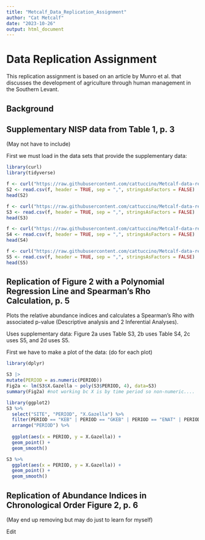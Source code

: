 ```yaml
---
title: "Metcalf_Data_Replication_Assignment"
author: "Cat Metcalf"
date: "2023-10-26"
output: html_document
---
```


# Data Replication Assignment

This replication assignment is based on an article by Munro et al. that discusses the development of agriculture through human management in the Southern Levant.

## Background

## Supplementary NISP data from Table 1, p. 3
(May not have to include)

First we must load in the data sets that provide the supplementary data:
```r
library(curl)
library(tidyverse)

f <- curl("https://raw.githubusercontent.com/cattuccino/Metcalf-data-replication-assignment/main/AN588%20DataRep%20SuppData.csv")
S2 <- read.csv(f, header = TRUE, sep = ",", stringsAsFactors = FALSE)
head(S2)

f <- curl("https://raw.githubusercontent.com/cattuccino/Metcalf-data-replication-assignment/main/AN588%20DataRep%20SuppData%202.csv")
S3 <- read.csv(f, header = TRUE, sep = ",", stringsAsFactors = FALSE)
head(S3)

f <- curl("https://raw.githubusercontent.com/cattuccino/Metcalf-data-replication-assignment/main/AN588%20DataRep%20SuppData%203.csv")
S4 <- read.csv(f, header = TRUE, sep = ",", stringsAsFactors = FALSE)
head(S4)

f <- curl("https://raw.githubusercontent.com/cattuccino/Metcalf-data-replication-assignment/main/AN588%20DataRep%20SuppData%204.csv")
S5 <- read.csv(f, header = TRUE, sep = ",", stringsAsFactors = FALSE)
head(S5)
```

## Replication of Figure 2 with a Polynomial Regression Line and Spearman's Rho Calculation, p. 5
Plots the relative abundance indices and calculates a Spearman's Rho with associated p-value (Descriptive analysis and 2 Inferential Analyses).

Uses supplementary data: Figure 2a uses Table S3, 2b uses Table S4, 2c uses S5, and 2d uses S5.

First we have to make a plot of the data: (do for each plot)
```r
library(dplyr)

S3 |>
mutate(PERIOD = as.numeric(PERIOD))
Fig2a <- lm(S3$X.Gazella ~ poly(S3$PERIOD, 4), data=S3)
summary(Fig2a) #not working bc X is by time period so non-numeric....
```
```r
library(ggplot2)
S3 %>% 
  select("SITE", "PERIOD", "X.Gazella") %>% 
  filter(PERIOD == "KEB" | PERIOD == "GKEB" | PERIOD == "ENAT" | PERIOD == "LNAT" | PERIOD == "PPNA" | PERIOD == "EPPNB" | PERIOD == "MPPND")
  arrange("PERIOD") %>%
  
  ggplot(aes(x = PERIOD, y = X.Gazella)) +
  geom_point() +
  geom_smooth()
```
```r
S3 %>% 
  ggplot(aes(x = PERIOD, y = X.Gazella)) +
  geom_point() +
  geom_smooth()
```

## Replication of Abundance Indices in Chronological Order Figure 2, p. 6
(May end up removing but may do just to learn for myself)

Edit